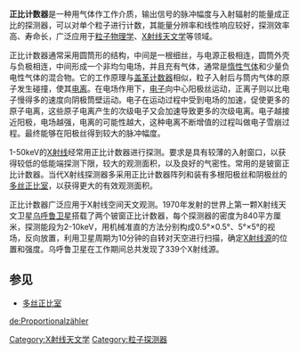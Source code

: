 '''正比计数器'''是一种用气体作工作介质，输出信号的脉冲幅度与入射辐射的能量成正比的探测器，可以对单个粒子进行计数，其能量分辨率和线性响应较好，探测效率高、寿命长，广泛应用于[[粒子物理学|粒子物理学]]、[[X射线天文学|X射线天文学]]等领域。

正比计数器通常采用圆筒形的结构，中间是一根细丝，与电源正极相连，圆筒外壳与负极相连，中间形成一个非均匀电场，并且充有气体，通常是[[無活性氣體|惰性气体]]和少量负电性气体的混合物。它的工作原理与[[盖革计数器|盖革计数器]]相似，粒子入射后与筒内气体的原子发生碰撞，使其[[电离|电离]]。在电场作用下，[[电子|电子]]向中心阳极丝运动，正离子则以比电子慢得多的速度向阴极筒壁运动。电子在运动过程中受到电场的加速，促使更多的原子电离，这些原子电离产生的次级电子又会加速导致更多的次级电离。电子越接近阳极，电场越强，电离的可能性越大，这种电离不断增值的过程叫做电子雪崩过程。最终能够在阳极丝得到较大的脉冲幅度。

1-50keV的[[X射线|X射线]]经常用正比计数器进行探测。要求是具有较薄的入射窗口，以获得较低的低能端探测下限，较大的观测面积，以及良好的气密性。常用的是铍窗正比计数器。当代X射线探测器多采用正比计数器阵列和装有多根阳极丝和阴极丝的[[多丝正比室|多丝正比室]]，以获得更大的有效观测面积。

正比计数器广泛应用于X射线空间天文观测。1970年发射的世界上第一颗X射线天文卫星[[乌呼鲁卫星|乌呼鲁卫星]]搭载了两个铍窗正比计数器，每个探测器的密度为840平方厘米，探测能段为2-10keV，用机械准直的方法分别构成0.5°×0.5°、5°×5°的视场，反向放置，利用卫星周期为10分钟的自转对天空进行扫描，确定[[X射线源|X射线源]]的位置和强度。乌呼鲁卫星在工作期间总共发现了339个X射线源。

== 参见 ==
* [[多丝正比室|多丝正比室]]

[[Category:X射线天文学|Category:X射线天文学]]
[[Category:粒子探测器|Category:粒子探测器]]

[[de:Proportionalzähler|de:Proportionalzähler]]